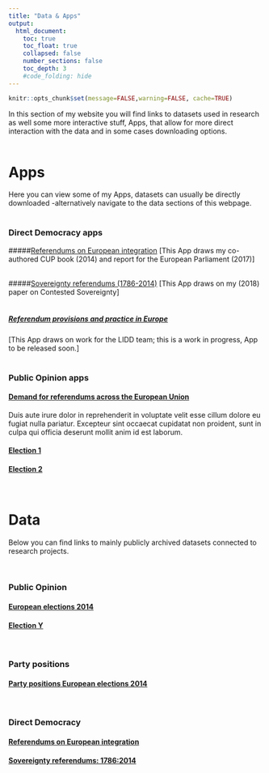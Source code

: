 ```yaml
---
title: "Data & Apps"
output:
  html_document:
    toc: true
    toc_float: true
    collapsed: false
    number_sections: false
    toc_depth: 3
    #code_folding: hide
---
```


```r
knitr::opts_chunk$set(message=FALSE,warning=FALSE, cache=TRUE)
```

In this section of my website you will find links to datasets used in research as well some more interactive stuff, Apps, that allow for more direct interaction with the data and in some cases downloading options. 
<br/><br/>

# Apps
Here you can view some of my Apps, datasets can usually be directly downloaded -alternatively navigate to the data sections of this webpage.
<br/><br/>

### Direct Democracy apps
  
  

#####<a href="https://fmendez72.github.io/web/pages/eu2017.html" target="_blank">Referendums on European integration</a> 
[This App draws my co-authored CUP book (2014) and report for the European Parliament (2017)]
<br/><br/>

#####<a href="https://fmendez72.github.io/web/pages/eu2017.html" target="_blank">Sovereignty referendums (1786-2014)</a> 
[This App draws on my (2018) paper on Contested Sovereignty]
<br/><br/>

##### [Referendum provisions and practice in Europe]()
[This App draws on work for the LIDD team; this is a work in progress, App to be released soon.]
<br/><br/>

### Public Opinion apps
#### [Demand for referendums across the European Union](https://fmendez72.github.io/web/pages/refDemand.html)
Duis aute irure dolor in reprehenderit in voluptate velit esse cillum dolore eu fugiat nulla pariatur. Excepteur sint occaecat cupidatat non proident, sunt in culpa qui officia deserunt mollit anim id est laborum.


#### [Election 1](https://fmendez72.github.io/FM_webtest/Liddpages/ConceptualMap.html)

#### [Election 2](https://fmendez72.github.io/FM_webtest/Liddpages/ConceptualMap.html)

<br/>

# Data

Below you can find links to mainly publicly archived datasets connected to research projects.

<br/>

### Public Opinion

#### [European elections 2014](https://fmendez72.github.io/web/pages/eu2017.html)

#### [Election Y](https://fmendez72.github.io/FM_webtest/Liddpages/ConceptualMap.html)

<br/>

### Party positions

#### [Party positions European elections 2014](https://fmendez72.github.io/FM_webtest/Liddpages/ConceptualMap.html)

<br/>

### Direct Democracy

#### [Referendums on European integration ](https://fmendez72.github.io/FM_webtest/Liddpages/ConceptualMap.html)

#### [Sovereignty referendums: 1786:2014](https://fmendez72.github.io/FM_webtest/Liddpages/ConceptualMap.html)

<br/>

